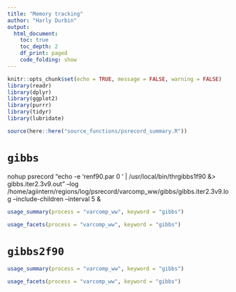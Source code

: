 ---
title: "Memory tracking"
author: "Harly Durbin"
output:
  html_document:
    toc: true
    toc_depth: 2
    df_print: paged
    code_folding: show
---

```{r setup}
knitr::opts_chunk$set(echo = TRUE, message = FALSE, warning = FALSE)
library(readr)
library(dplyr)
library(ggplot2)
library(purrr)
library(tidyr)
library(lubridate)

source(here::here("source_functions/psrecord_summary.R"))
```

# `gibbs`

nohup psrecord "echo -e 'renf90.par \n 30000 0 \n 20' | /usr/local/bin/thrgibbs1f90 &> gibbs.iter2.3v9.out" --log /home/agiintern/regions/log/psrecord/varcomp_ww/gibbs/gibbs.iter2.3v9.log --include-children --interval 5 &

```{r}
usage_summary(process = "varcomp_ww", keyword = "gibbs")
```

```{r}
usage_facets(process = "varcomp_ww", keyword = "gibbs")
```

# `gibbs2f90`

```{r}
usage_summary(process = "varcomp_ww", keyword = "gibbs")
```

```{r}
usage_facets(process = "varcomp_ww", keyword = "gibbs")
```

